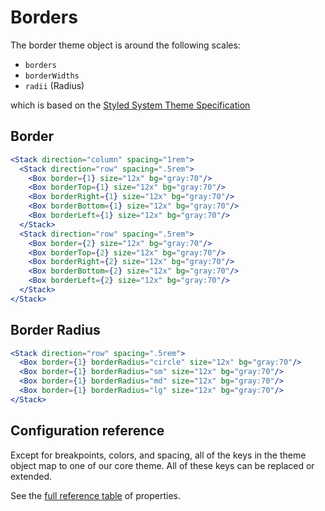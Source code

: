 
# Borders

The border theme object is around the following scales:

- `borders`
- `borderWidths`
- `radii` (Radius)

which is based on the [Styled System Theme Specification](https://styled-system.com/theme-specification)

## Border

<ThemeParser theme="borders" />
<ThemeParser theme="borderWidths" />

```jsx
<Stack direction="column" spacing="1rem">
  <Stack direction="row" spacing=".5rem">
    <Box border={1} size="12x" bg="gray:70"/> 
    <Box borderTop={1} size="12x" bg="gray:70"/> 
    <Box borderRight={1} size="12x" bg="gray:70"/> 
    <Box borderBottom={1} size="12x" bg="gray:70"/> 
    <Box borderLeft={1} size="12x" bg="gray:70"/>
  </Stack>
  <Stack direction="row" spacing=".5rem">
    <Box border={2} size="12x" bg="gray:70"/> 
    <Box borderTop={2} size="12x" bg="gray:70"/> 
    <Box borderRight={2} size="12x" bg="gray:70"/> 
    <Box borderBottom={2} size="12x" bg="gray:70"/> 
    <Box borderLeft={2} size="12x" bg="gray:70"/>
  </Stack>
</Stack>
```

## Border Radius

<ThemeParser theme="radii" />

```jsx
<Stack direction="row" spacing=".5rem">
  <Box border={1} borderRadius="circle" size="12x" bg="gray:70"/> 
  <Box border={1} borderRadius="sm" size="12x" bg="gray:70"/> 
  <Box border={1} borderRadius="md" size="12x" bg="gray:70"/> 
  <Box border={1} borderRadius="lg" size="12x" bg="gray:70"/> 
</Stack>
```

## Configuration reference

Except for breakpoints, colors, and spacing, all of the keys in the theme object
map to one of our core theme. All of these keys can be replaced or
extended.

See the <a href="https://styled-system.com/table" target="_blank">full reference
table</a> of properties.
